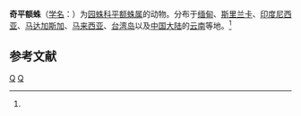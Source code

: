 {{Speciesbox
| taxon = Caerostris paradoxa
| binomial_authority = (Doleschall, 1859)<ref name='id13591'>{{cite web| url =http://www.bioinfo.cn/db05/BjdwSpecies.php?action=view&id=13591| title =奇平额蛛| work =《中国动物物种编目数据库》| publisher =中国科学院微生物研究所| author =中国科学院动物研究所| accessdate =2009-04-28| deadurl =yes| archiveurl =https://web.archive.org/web/20160305105736/http://www.bioinfo.cn/db05/BjdwSpecies.php?action=view&id=13591| archivedate =2016-03-05}}</ref>
}}

'''奇平额蛛'''（[[学名|学名]]：{{lang|la|''Caerostris paradoxa''}}）为[[园蛛科|园蛛科]][[平额蛛属|平额蛛属]]的动物。分布于[[缅甸|缅甸]]、[[斯里兰卡|斯里兰卡]]、[[印度尼西亚|印度尼西亚]]、[[马达加斯加|马达加斯加]]、[[马来西亚|马来西亚]]、[[台湾岛|台湾岛]]以及[[中国大陆|中国大陆]]的[[云南|云南]]等地。<ref name='id13591'/>

== 参考文献 ==
{{reflist}}

{{蜘蛛小作品}}

{{taxonbar}}
[[Category:_1859年描述的动物|Q]]
[[Category:平额蛛属|Q]]